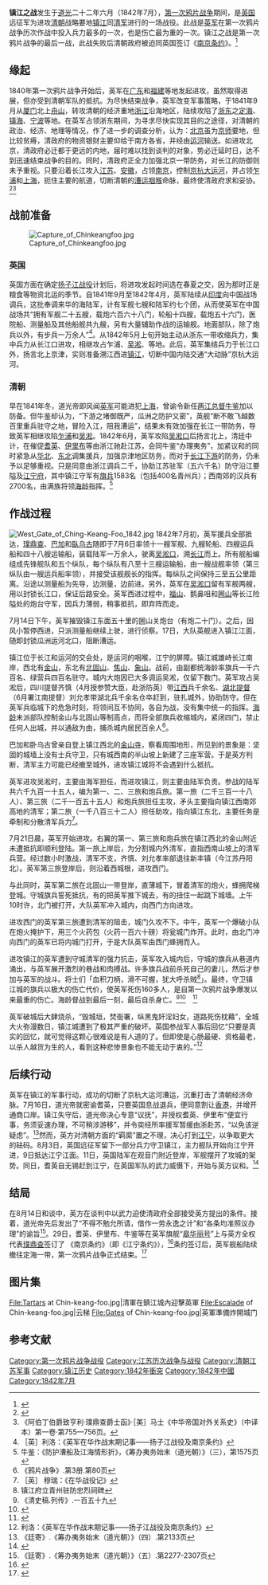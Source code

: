 {{Infobox military conflict
|conflict    = 镇江之战
|partof      = [[第一次鸦片战争|第一次鸦片战争]]
|image       = [[File:British_troops_capture_Chin-Keang-Foo.jpg|300px]]
|caption     = 进攻镇江的英军同清军在城門外战斗
|date        = 1842年7月6日-1842年7月21日
|place       = [[江苏|江苏]][[镇江|镇江]]
|coordinates = 
|territory   = 
|result      = 英军胜
|combatant1  = {{GBR-1801}}
*[[File:Flag_of_the_British_East_India_Company_(1801).svg|22px]] [[英属东印度公司|英属东印度公司]]
|combatant2  = [[大清|大清]]
|commander1  = [[郭富|郭富子爵]]<br />[[威廉·巴加|巴加爵士]]
|commander2  = [[海龄|海龄]]（自杀）
|strength1   = 陆军：6907名<ref>{{cite book | last = Waley | first = Arthur | year = 1958 | title = The Opium War Through Chinese Eyes | url = https://archive.org/details/opiumwarthroughc00wale | publisher = George Allen & Unwin | isbn = 0-04-951012-6 | page = [https://archive.org/details/opiumwarthroughc00wale/page/197 197]}}</ref>
|strength2   = 旗兵：1580名<br />汉兵：2700名
|casualties1 = 死亡：37人<br />受伤：128人<br />失蹤：3人<ref name="BernardHall1844">{{cite book|author1=William Dallas Bernard|author2=W. H. Hall|title=''Narrative of the Voyages and Services of the Nemesis, from 1840 to 1843; and of the Combined Naval and Military Operations in China: Comprising a Complete Account of the Colony of Hong Kong, and Remarks on the Character and Habits of the Chinese|url=https://books.google.com/books?id=9HZCAAAAcAAJ&pg=PA417|year=1844年| publisher=Colburn| pages=pp. 417–418}}</ref>
|casualties2 =500+人 
|notes       = 
}}
{{Campaignbox 第一次鸦片战争}}
'''镇江之战'''发生于[[道光|道光]]二十二年六月（1842年7月），[[第一次鸦片战争|第一次鸦片战争]]期间，是[[英国|英国]]远征军为进攻[[清朝|清朝]]战略要地[[镇江|镇江]]同[[清军|清军]]进行的一场战役。此战是[[英军|英军]]在第一次鸦片战争历次作战中投入兵力最多的一次，也是伤亡最为重的一次。镇江之战是第一次鸦片战争的最后一战，此战失败后清朝政府被迫同英国签订《[[南京条约|南京条约]]》。<ref>{{cite book|author=军事科学院|title=《中国近代战争史》第七节 英军侵入长江下游|year=1984|publisher=军事科学出版社|isbn=}}</ref>

==缘起==
1840年第一次鸦片战争开始后，英军在[[广东|广东]]和[[福建|福建]]等地发起进攻，虽然取得进展，但亦受到清朝军队的抵抗。为尽快结束战争，英军改变军事策略，于1841年9月从[[厦门|厦门]]北上[[舟山|舟山]]，转攻清朝的经济重地[[浙江|浙江]]沿海地区，陆续攻陷了[[浙东八府|浙东]]之[[定海|定海]]、[[镇海|镇海]]、[[宁波|宁波]]等地。在英军占领浙东期间，为寻求尽快实现其目的之途径，对清朝的政治、经济、地理等情况，作了进一步的调查分析，认为：[[北京|北京]]虽为[[京师|京师]]要地，但比较贫瘠，清政府的物资银财主要仰给于南方各省，并经由[[运河|运河]]输送。如进攻北京，清政府必迁都于更远的内地，届时难以找到谈判的对象，势必迁延时日，达不到迅速结束战争的目的。同时，清政府正全力加强北京一带防务，对长江的防御则未予重视。只要沿着长江攻入[[江苏|江苏]]、[[安徽|安徽]]，占领[[南京|南京]]，控制[[京杭大运河|京杭大运河]]，并占领[[乍浦|乍浦]]和[[上海|上海]]，扼住主要的航道，切断清朝的[[漕运|漕运]][[咽喉|咽喉]]命脉，最终使清政府求和妥协。<ref>{{cite book | author = Granville G. Loch | title = The Closing Events of the Campaign in China: The Operations in the Yang-tze-kiang and Treaty of Nanking | year = 1843 | location = London | url = http://books.google.com/books/about/The_Closing_Events_of_the_Campaign_in_Ch.html?id=YFthgRTEcFgC | accessdate = 2014-07-13 | archive-url = https://web.archive.org/web/20140716204955/http://books.google.com/books/about/The_Closing_Events_of_the_Campaign_in_Ch.html?id=YFthgRTEcFgC | archive-date = 2014-07-16 | dead-url = no }}</ref><ref>《阿伯丁伯爵致亨利·璞鼎查爵士函》·［美］马士《中华帝国对外关系史》（中译本）第一卷·第755—756页。</ref>

==战前准备==
[[File:Capture_of_Chinkeangfoo.jpg|thumb]]
===英国===
英国方面在确定[[扬子江|扬子江]][[战役|战役]]计划后，将进攻发起时间选在春夏之交，因为那时正是粮食等物资北运的季节。自1841年9月至1842年4月，英军陆续从[[印度|印度]]向中国战场调兵，这批奉调来华的海陆军，计有军舰七艘和陆军约七个团，从而使英军在中国战场共“拥有军舰二十五艘，载炮六百六十八门，轮船十四艘，载炮五十六门，医院船、测量船及其他船舰共九艘，另有大量辅助作战的运输舰。地面部队，除了炮兵以外，有步兵一万余人”<ref>［英］利洛：《英军在华作战末期记事——扬子江战役及南京条约》</ref>。从1842年5月上旬开始主动从浙东一带收缩兵力，集中兵力从长江口进攻，相继攻占乍浦、[[吴淞|吴淞]]、等地。此后，英军集结兵力于长江口外，扬言北上京津，实则准备溯江西进[[镇江|镇江]]，切断中国内陆交通“大动脉”京杭大运河。

===清朝===
早在1841年冬，道光帝即风闻[[英军|英军]]可能进犯[[上海|上海]]，曾谕令新任[[两江总督|两江总督]][[牛鉴|牛鉴]]加以防备。但牛鉴却认为，“下游之堵御既严，瓜洲之防护又密”，英舰“断不敢飞越数百里重兵驻守之地，冒险入江，阻我漕运”，结果未有效加强在长江一带防务，导致英军相继攻陷[[乍浦|乍浦]]和[[吴淞|吴淞]]。1842年6月，英军攻陷[[吴淞口|吴淞口]]后扬言北上，清廷中计，在催促[[耆英|耆英]]、[[伊里布|伊里布]]等由浙江驰赴江苏，会同牛鉴“办理夷务”，加紧议和的同时紧急从[[华北|华北]]、[[中国东北地区|东北]]调集援兵，加强京津地区防务，而对于[[长江下游|长江下游]]的防务，仍未予以足够重视。只是同意由浙江调兵二千，协助江苏驻军（五六千名）防守沿江要隘及[[江宁府|江宁府]]，其中镇江守军有[[旗兵|旗兵]]1583名（包括400名青州兵）；西南郊的汉兵有2700名，由满族将领[[海龄|海龄]]指挥。<ref>牛鉴：《防护漕船及江海情形折》，《筹办夷务始末（道光朝）》（三），第1575页</ref>

==作战过程==
[[File:West_Gate_of_Ching-Keang-Foo_1842.jpg|thumb]]
1842年7月初，英军援兵全部抵达，[[璞鼎查|璞鼎查]]、[[巴加|巴加]]和[[臥乌古|臥乌古]]随即于7月6日率领十一艘军舰、九艘轮船、四艘运兵船和四十八艘运输船，装载陆军一万余人，驶离[[吴淞口|吴淞口]]，溯[[长江|长江]]而上。所有舰船编组成先锋舰队和五个纵队，每个纵队有八至十三艘运输船，由一艘战舰率领（第三纵队由一艘运兵船率领），并接受该舰舰长的指挥。每纵队之间保持三至五公里距离。沿途以测量船为先导，边测量，边前进。另外，英军在[[吴淞口|吴淞口]]留有军舰两艘，用以封锁长江口，保证后路安全。英军西进过程中，[[福山|福山]]、鹅鼻咀和[[圌山|圌山]]等长江险隘处的炮台守军，因兵力薄弱，稍事抵抗，即弃阵而走。

7月14日下午，英军摧毁镇江东面五十里的圌山关炮台（有炮二十门）。之后，因风小暂停西进，只派测量船继续上驶，进行侦察。17日，大队英舰进入镇江江面，随即封锁瓜洲运河北口，阻断漕运。

镇江位于长江和运河的交会处，是运河的咽喉，江宁的屏障。镇江城雄峙长江南岸，西北有[[金山_(鎮江)|金山]]，东北有[[北固山|北固山]]、[[焦山|焦山]]、[[象山|象山]]。战前，由副都统海龄率旗兵一千六百名、绿营兵四百名驻守。城内大炮因已大多调运吴淞，仅留下数门。英军攻占吴淞后，四川提督齐慎（4月授参赞大臣，赴浙防英）带[[江西|江西]]兵千余名、[[湖北|湖北]][[提督|提督]]（6月署江南提督）刘允孝带湖北兵千余名仓卒赶到，驻扎城外，协助防守。但在英军兵临城下的危急时刻，将领间互不协同，各自为战，没有集中统一的指挥。[[海齡_(郭洛羅氏)|海龄]]未派部队控制金山与北固山等制高点，而将全部旗兵收缩城内，紧闭四门，禁止任何人出城，并以通敌为由，捕杀城内居民百余人<ref>《鸦片战争》.第3册.第80页</ref>。

巴加和卧乌古曾亲自登上镇江西北的[[金山寺|金山寺]]，察看周围地形，所见到的景象是：坚固的城墙上没有士兵守卫，只有城西南的半山坡上新建了三座军营。于是英方判断，清军主力可能已经撤至城外，进攻镇江城将不会遇到什么抵抗。

英军进攻吴淞时，主要由海军担任，而进攻镇江，则主要由陆军负责。参战的陆军共六千九百一十五人，编为第一、二、三旅和炮兵旅。第一旅（二千三百一十八人）、第三旅（二千一百五十五人）和炮兵旅担任主攻，矛头主要指向镇江西南郊高地的清军；第二旅（一千八百三十二人）担任助攻，指向镇江东北，主要任务是牵制和分散清军兵力<ref>［英］ 穆瑞：《在华战役记》</ref>。

7月21日晨，英军开始进攻。右翼的第一、第三旅和炮兵旅在镇江西北的金山附近未遭抵抗即顺利登陆。第一旅上岸后，为分割城内外清军，直指西南山坡上的清军兵营。经过数小时激战，清军不支，齐慎、刘允孝率部退往新丰镇（今江苏丹阳北）。英军第三旅登岸后，则沿着西城根，进攻西门。

与此同时，英军第二旅在北固山一带登岸，直薄城下，冒着清军的炮火，蜂拥爬梯登城。守城旗兵誓死抵抗，有的把英军推下城去，有的扭住一起跳下城墙。上午10时许，北门被打开，大队英军冲入城内，向西门方向进攻。

进攻西门的英军第三旅遭到清军的阻击，城门久攻不下。中午，英军一个爆破小队在炮火掩护下，用三个火药包（火药一百六十磅）将瓮城门炸开。此时，由北门冲向西门的英军已将内城门打开，于是大队英军由西门蜂拥而入。

进攻镇江的英军遭到守城清军的强力抗击，英军攻入城内后，守城的旗兵从巷道内涌出，与英军展开激烈的巷战和肉搏战。许多旗兵战前杀死自己的妻儿，然后才参加与英军的战斗。将士们「血积刀柄，滑不可握，犹大呼杀贼<ref>镇江府立青州驻防忠烈祠碑</ref>」。最终，守卫镇江城的旗兵以极大的伤亡代价，使英军死伤160多人，是自第一次鸦片战争爆发以来最重的伤亡。海龄督战到最后一刻，最后自杀身亡。<ref>《清史稿.列传》.一百五十九</ref><ref>{{cite web|author=骆承烈|title=《鸦片战争中镇江抗英的史料 》|publisher=《历史研究》1978年04期 |accessdate=}}</ref>　<ref>{{cite book|title=《鸦片战争》第5册|year=2000|publisher=上海人民出版社|pages=305页}}</ref>

英军破城后大肆烧杀，“毁城垣，焚衙署，纵黑鬼奸淫妇女，道路死伤枕藉”，全城大火弥漫数日，镇江城遭到了极其严重的破坏。英国参战军人事后回忆“只要是真实的回忆，就可觉得这颗心很难说是有人道的了。但即使是心肠最硬、资格最老，以杀人越货为生的人，看到这种悲惨景象也不能无动于衷的。”<ref>利洛：《英军在华作战末期记事——扬子江战役及南京条约》</ref>

==后续行动==
英军在镇江的军事行动，成功的切断了京杭大运河漕运，沉重打击了清朝经济命脉。7月16日，道光帝就密谕耆英，只要英国息战退兵，便同意割让[[香港|香港]]，并增开通商口岸。镇江失守后，道光帝决心专意“议抚”，并授权耆英、伊里布“便宜行事，务须妥速办理，不可稍涉游移”，并令奕经所率援军暂缓由浙赴苏，“以免该逆疑虑”。<ref>《廷寄》.《筹办夷务始末（道光朝）》（四）.第2133页 </ref>然而，英方对清朝方面的“羁縻”置之不理，决心打到[[江宁|江宁]]，以争取更大的砝码。8月3日，英国远征军留下一部分兵力守卫镇江，主力舰队开始向江宁开进，9日抵达江宁江面。11日，英国陆军在观音门附近登岸，军舰摆开了攻城的架势。同日，耆英自无锡赶到江宁，在英国军队的武力威慑下，开始与英方议和。<ref>{{cite web|title=中国第一个丧权辱国的条约——《南京条约》的签订|url=http://www.tqxz.com/lssj_readme.asp?id=177|publisher=中国历史专题网|accessdate=2008-08-31|archive-url=https://web.archive.org/web/20080424122428/http://www.tqxz.com/lssj_readme.asp?id=177|archive-date=2008-04-24|dead-url=no}}</ref>

==结局==
在8月14日和谈中，英方在谈判中以武力迫使清政府全部接受英方提出的条件。接着，道光帝先后发出了“不得不勉允所请，借作一劳永逸之计”和“各条均准照议办理”的谕旨<ref>《廷寄》.《筹办夷务始末（道光朝）》（五）.第2277-2307页</ref>。29日，耆英、伊里布、牛鉴等在英军旗舰“[[皋华丽号|皋华丽号]]”上与英方全权代表[[璞鼎查|璞鼎查]]签订了 《南京条约》（即《江宁条约》），<ref>{{cite web|author=凤凰网|title=1842年 《南京条约》条约签订|url=http://news.ifeng.com/history/today/detail_2011_08/29/8755222_0.shtml|accessdate=2011年8月29日|archive-url=https://web.archive.org/web/20110829060920/http://news.ifeng.com/history/today/detail_2011_08/29/8755222_0.shtml|archive-date=2011年8月29日|dead-url=no}}</ref>条约签订后，英军舰船陆续撤往定海一带，第一次鸦片战争正式结束。<ref>{{cite web|title=《第一次鸦片战争的最后一战》|url=http://www.zhenjiang.gov.cn/tslm/wmzj/whmc/lsbg/200810/t20081024_155872.htm|publisher=镇江网|accessdate=2008-10-24|deadurl=yes|archiveurl=https://web.archive.org/web/20140714183508/http://www.zhenjiang.gov.cn/tslm/wmzj/whmc/lsbg/200810/t20081024_155872.htm|archivedate=2014-07-14}}</ref>

== 图片集 ==
<gallery>
File:Tartars at Chin-keang-foo.jpg|清軍在鎮江城內迎擊英軍
File:Escalade of Chin-keang-foo.jpg|云梯
File:Gates of Chin-keang-foo.jpg|英軍準備炸開城门
</gallery>

== 参考文献 ==
{{Reflist|2}}

[[Category:第一次鸦片战争战役|Category:第一次鸦片战争战役]]
[[Category:江苏历次战争与战役|Category:江苏历次战争与战役]]
[[Category:清朝江苏军事|Category:清朝江苏军事]]
[[Category:镇江历史|Category:镇江历史]]
[[Category:1842年衝突|Category:1842年衝突]]
[[Category:1842年中國|Category:1842年中國]]
[[Category:1842年7月|Category:1842年7月]]